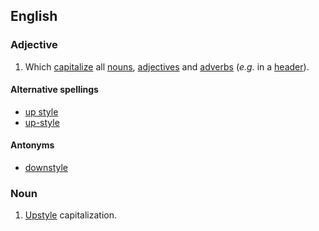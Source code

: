 ==English==

===Adjective===
{{en-adj|-}}
#{{typography}}{{context|capitalization}} Which [[capitalize]] all [[noun]]s, [[adjective]]s and [[adverb]]s (''e.g.'' in a [[header]]).

====Alternative spellings====
* [[up style]]
* [[up-style]]

====Antonyms====
* [[downstyle]]

===Noun===
{{en-noun|-}}
#{{typography}} [[#Adjective|Upstyle]] capitalization.